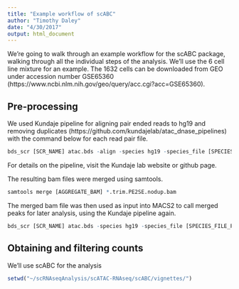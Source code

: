 ```yaml
---
title: "Example workflow of scABC"
author: "Timothy Daley"
date: "4/30/2017"
output: html_document
---
```


We're going to walk through an example workflow for the scABC package, walking through all the individual steps of the analysis.  We'll use the 6 cell line mixture for an example.  The 1632 cells can be downloaded from GEO under accession number GSE65360 (https://www.ncbi.nlm.nih.gov/geo/query/acc.cgi?acc=GSE65360).  

## Pre-processing

We used Kundaje pipeline for aligning pair ended reads to hg19 and removing duplicates (https://github.com/kundajelab/atac_dnase_pipelines) with the command below for each read pair file.
```r
bds_scr [SCR_NAME] atac.bds -align -species hg19 -species_file [SPECIES_FILE_PATH] -nth [NUM_THREADS] -fastq1_1 [READ_PAIR1] -fastq1_2 [READ_PAIR2]
```
For details on the pipeline, visit the Kundaje lab website or github page.

The resulting bam files were merged using samtools.
```r
samtools merge [AGGREGATE_BAM] *.trim.PE2SE.nodup.bam
```
The merged bam file was then used as input into MACS2 to call merged peaks for later analysis, using the Kundaje pipeline again.
```r
bds_scr [SCR_NAME] atac.bds -species hg19 -species_file [SPECIES_FILE_PATH] -nth [NUM_THREADS] -se -filt_bam [AGGREGATE_BAM]
```

## Obtaining and filtering counts

We'll use scABC for the analysis
```r
setwd("~/scRNAseqAnalysis/scATAC-RNAseq/scABC/vignettes/")

```

